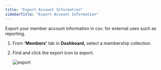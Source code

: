 ```yaml
---
title: "Export Account Information"
sidebarTitle: "Export Account Information"
---
```


Export your member account information in csv. for external uses such as reporting.

1. From **‘Members’** tab in **Dashboard,** select a membership collection.
2. Find and click the export icon to export.
    
    ![export](https://station-images.nyc3.digitaloceanspaces.com/0973746e-2be4-4b2b-bc8b-027516efa4f3.png)
